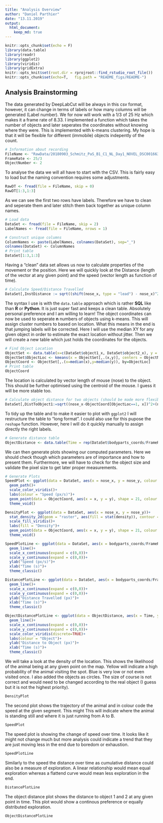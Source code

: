 ```yaml
---
title: "Analysis Overview"
author: "Daniel Parthier"
date: "13.11.2019"
output: 
  html_document:
    keep_md: true
---
```


```r
knitr::opts_chunk$set(echo = F)
library(data.table)
library(readr)
library(ggplot2)
library(viridis)
library(gridExtra)
knitr::opts_knit$set(root.dir = rprojroot::find_rstudio_root_file()) 
knitr::opts_chunk$set(echo=T,   fig.path = "README_figs/README-")
```

## Analysis Brainstorming
The data generated by DeepLabCut will be always in this csv format, however, it can change in terms of labels or how many columns will be generated (Label number). We for now will work with a 1/3 of 25 Hz which makes it a frame rate of 8.33. I implemented a function which takes the number of objects and later seperates the coordinates without knowing where they were. This is implemented with k-means clustering. My hope is that it will be flexible for different (immobile) objects indepently of the count. 

```r
# Information about recording
FileName <- "RawData/20180903_Schmitz_PaS_B1_C1_NL_Day1_NOVEL_DSC001663DLC_resnet50_NOVEL_VIDEONov7shuffle1_100000.csv"
FrameRate <- 25/3
ObjectNumber <- 2
```

To analyse the data we will all have to start with the CSV. This is fairly easy to load but the naming convention requires some adjustments.

```r
RawDT <- fread(file = FileName, skip = 0)
RawDT[1:3,1:3]
```
As we can see the first two rows have labels. Therefore we have to clean and seperate them and later stitch them back together as unique column names.

```r
# Load data
DataSet <- fread(file = FileName, skip = 2)
LabelNames <- fread(file = FileName, nrows = 1)

# Construct unique columns
ColumnNames <- paste(LabelNames, colnames(DataSet), sep="_")
colnames(DataSet) <- ColumnNames
# Print table
DataSet[1:3,1:3]
```

Having a "clean" data set allows us now to calculate properties of the movement or the position. Here we will quickly look at the Distance (length of the vector at any given point) and the speed (vector length as function of time).

```r
# Calculate Speed/Distance Travelled
DataSet[,InstDistance := sqrt((shift(nose_x, type = "lead") - nose_x)^2+abs(shift(nose_y, type = "lead") - nose_y)^2)][,NoseSpeed := InstDistance/(1/FrameRate)][,CumDist := cumsum(InstDistance)]
```

The syntax I use is with the `data.table` approach which is rather **SQL** like than **R** or **Python**. It is just super fast and keeps a clean table. Absolutely personal preference and I am willing to learn! The object coordinates can now be used to seperate **n** numbers of objects using k-means. This will assign cluster numbers to based on location. What this means in the end is that jumping labels will be corrected. Here I will use the median XY for any given object in order to estimate the exact location without jitter. Then we will create a new table which just holds the coordinates for the objects.

```r
# Find Object Location
ObjectSet <- data.table(x=c(DataSet$object1_x, DataSet$object2_x), y = c(DataSet$object1_y, DataSet$object2_y))
ObjectSet$ObjectLoc <- kmeans(x = ObjectSet[,.(x,y)], centers = ObjectNumber)$cluster
ObjectCoord <- ObjectSet[,.(x=median(x),y=median(y)), by=ObjectLoc]
# Print table
ObjectCoord
```
The location is calculated by vector length of mouse (nose) to the object. This should be further optimised using the centroid of the mouse. I guess it will be more stable too.
```r
# Calculate object distance for two objects (should be made more flexible)
DataSet[,DistToObject1:=sqrt((nose_x-ObjectCoord[ObjectLoc==1, x])^2+(nose_y-ObjectCoord[ObjectLoc==1, y])^2)][,DistToObject2:=sqrt((nose_x-ObjectCoord[ObjectLoc==2, x])^2+(nose_y-ObjectCoord[ObjectLoc==2, y])^2)]
```

To tidy up the table and to make it easier to plot with `ggplot2` I will restructure the table to "long format". I could also use for this pupose the `reshape` function. However, here I will do it quickly manually to assign directly the right labels.

```r
# Generate distance table
ObjectDistance <- data.table(Time = rep(DataSet$bodyparts_coords/FrameRate, times = 2), Distance = c(DataSet$DistToObject1, DataSet$DistToObject2), ObjectLoc = rep(c("1","2"), each = length(DataSet$bodyparts_coords)))
```

We can then generate plots showing our computed parameters. Here we should check though which parameters are of importance and how to present them.    Furthermore, we will have to check for the object size and validate the pixel size to get later proper measurements.

```r
# Generate Plots
SpeedPlot <- ggplot(data = DataSet, aes(x = nose_x, y = nose_y, colour = NoseSpeed))+
  geom_path()+
  scale_color_viridis()+
  labs(colour = "Speed (px/s)")+
  geom_point(data = ObjectCoord, aes(x = x, y = y), shape = 21, colour = "black", size = 8, stroke = 2)+
  theme_void()

DensityPlot <- ggplot(data = DataSet, aes(x = nose_x, y = nose_y))+
  stat_density_2d(geom = "raster", aes(fill = stat(density)), contour = FALSE)+
  scale_fill_viridis()+
  labs(fill = "Density")+
  geom_point(data = ObjectCoord, aes(x = x, y = y), shape = 21, colour = "black", size = 8, stroke = 2)+
  theme_void()

SpeedPlotLine <- ggplot(data = DataSet, aes(x = bodyparts_coords/FrameRate, y = NoseSpeed))+
  geom_line()+
  scale_x_continuous(expand = c(0,0))+
  scale_y_continuous(expand = c(0,0))+
  ylab("Speed (px/s)")+
  xlab("Time (s)")+
  theme_classic()

DistancePlotLine <- ggplot(data = DataSet, aes(x = bodyparts_coords/FrameRate, y = CumDist))+
  geom_line()+
  scale_x_continuous(expand = c(0,0))+
  scale_y_continuous(expand = c(0,0))+
  ylab("Distance Travelled (px)")+
  xlab("Time (s)")+
  theme_classic()

ObjectDistancePlotLine <- ggplot(data = ObjectDistance, aes(x = Time, y = Distance, group = ObjectLoc, colour = ObjectLoc))+
  geom_line()+
  scale_x_continuous(expand = c(0,0))+
  scale_y_continuous(expand = c(0,0))+
  scale_color_viridis(discrete=TRUE)+
  labs(colour = "Object")+
  ylab("Distance to Object (px)")+
  xlab("Time (s)")+
  theme_classic()
```

We will take a look at the density of the location. This shows the likelihood of the animal being at any given point on the map. Yellow will indicate a high probability of the animal visiting the spot. Blue is very low or not even visited once. I also added the objects as circles. The size of course is not correct and would need to be changed according to the real object (I guess but it is not the highest priority).

```r
DensityPlot
```

The second plot shows the trajectory of the animal and in colour code the speed at the given segment. This might This will indicate where the animal is standing still and where it is just running from A to B.

```r
SpeedPlot
```

The speed plot is showing the change of speed over time. It looks like it might not change much but more analysis could indicate a trend that they are just moving less in the end due to boredom or exhaustion.

```r
SpeedPlotLine
```
Similarly to the speed the distance over time as cumulative distance could also be a measure of exploration. A linear relationship would mean equal exploration whereas a flattend curve would mean less exploration in the end.

```r
DistancePlotLine
```

The object distance plot shows the distance to object 1 and 2 at any given point in time. This plot would show a continous preference or equally distributed exploration.

```r
ObjectDistancePlotLine
```
